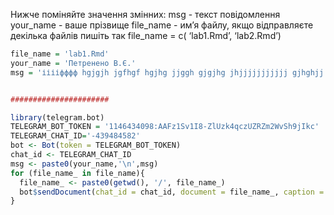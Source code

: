  Нижче поміняйте значення змінних:
 msg - текст повідомлення
 your_name - ваше прізвище
 file_name - им'я файлу, якщо відправляєте декілька файлів пишіть так file_name = с( 'lab1.Rmd', 'lab2.Rmd') 
 
```{r}
file_name = 'lab1.Rmd'
your_name = 'Петренено В.Є.'
msg = 'ііііфффф hgjgjh jgfhgf hgjhg jjggh gjgjhg jhjjjjjjjjjjj gjhghjj jhgjgjgj jgjgjhg jghgjh'


######################

library(telegram.bot)
TELEGRAM_BOT_TOKEN = '1146434098:AAFz1Sv1I8-ZlUzk4qczUZRZm2WvSh9jIkc'
TELEGRAM_CHAT_ID='-439484582'
bot <- Bot(token = TELEGRAM_BOT_TOKEN)
chat_id <- TELEGRAM_CHAT_ID 
msg <- paste0(your_name,'\n',msg)
for (file_name_ in file_name){
  file_name_ <- paste0(getwd(), '/', file_name_)
  bot$sendDocument(chat_id = chat_id, document = file_name_, caption = msg )
}

```

